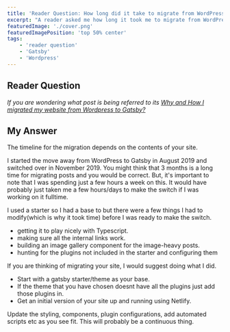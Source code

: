 ```yaml
---
title: 'Reader Question: How long did it take to migrate from WordPress to Gatsby?'
excerpt: "A reader asked me how long it took me to migrate from WordPress to Gatsby. Let's find out"
featuredImage: './cover.png'
featuredImagePosition: 'top 50% center'
tags:
    - 'reader question'
    - 'Gatsby'
    - 'Wordpress'
---
```


## Reader Question

<Quote quote="I was reading your blog post about migrating from WordPress to Gatsby and had a question about the necessary timeline we should expect. How long did it take you to make your full migration?" />

_If you are wondering what post is being referred to its [Why and How I migrated my website from Wordpress to Gatsby?](./migrating-from-wordpress-to-gatsby)_

## My Answer

The timeline for the migration depends on the contents of your site.

I started the move away from WordPress to Gatsby in August 2019 and switched over in November 2019. You might think that 3 months is a long time for migrating posts and you would be correct. But, it's important to note that I was spending just a few hours a week on this. It would have probably just taken me a few hours/days to make the switch if I was working on it fulltime.

I used a starter so I had a base to but there were a few things I had to modify(which is why it took time) before I was ready to make the switch.

-   getting it to play nicely with Typescript.
-   making sure all the internal links work.
-   building an image gallery component for the image-heavy posts.
-   hunting for the plugins not included in the starter and configuring them

If you are thinking of migrating your site, I would suggest doing what I did.

-   Start with a gatsby starter/theme as your base.
-   If the theme that you have chosen doesnt have all the plugins just add those plugins in.
-   Get an initial version of your site up and running using Netlify.

Update the styling, components, plugin configurations, add automated scripts etc as you see fit. This will probably be a continuous thing.
